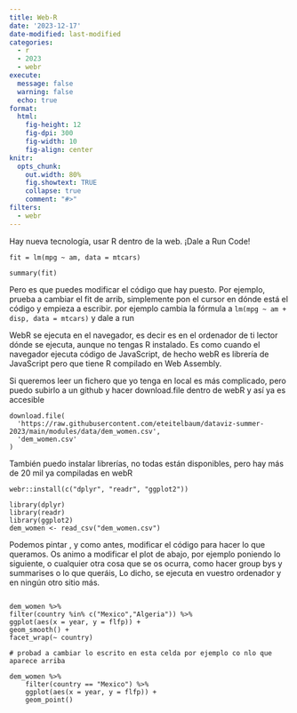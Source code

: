 ```yaml
---
title: Web-R
date: '2023-12-17'
date-modified: last-modified
categories:
  - r
  - 2023
  - webr
execute: 
  message: false
  warning: false
  echo: true
format: 
  html: 
    fig-height: 12
    fig-dpi: 300
    fig-width: 10
    fig-align: center
knitr:
  opts_chunk:
    out.width: 80%
    fig.showtext: TRUE
    collapse: true
    comment: "#>"
filters:
  - webr
---
```


Hay nueva tecnología, usar R dentro de la web. ¡Dale a Run Code!

```webr-r
fit = lm(mpg ~ am, data = mtcars)

summary(fit)
```


Pero es que puedes modificar el código que hay puesto. Por ejemplo, prueba a  cambiar el fit de arrib, simplemente pon el cursor en dónde está el código y empieza a escribir. por ejemplo cambia la fórmula a `lm(mpg ~ am + disp, data = mtcars)` y dale a run


WebR se ejecuta en el navegador, es decir es en el ordenador de ti lector dónde se ejecuta, aunque no tengas R instalado. Es como cuando el navegador ejecuta código de JavaScript, de hecho webR es librería de JavaScript pero que tiene R compilado en Web Assembly.


Si queremos leer un fichero que yo tenga en local es más complicado, pero puedo subirlo a un github y hacer download.file dentro de webR y así ya es accesible

```webr-r
download.file(
  'https://raw.githubusercontent.com/eteitelbaum/dataviz-summer-2023/main/modules/data/dem_women.csv',
  'dem_women.csv'
)
```


También puedo instalar librerías, no todas están disponibles, pero hay más de 20 mil ya compiladas en webR

```webr-r

webr::install(c("dplyr", "readr", "ggplot2"))

library(dplyr)
library(readr)
library(ggplot2)
dem_women <- read_csv("dem_women.csv")

```

Podemos pintar , y como antes, modificar el código para hacer lo que queramos. Os animo a modificar el plot de abajo, por ejemplo  poniendo lo siguiente, o cualquier otra cosa que se os ocurra, como hacer group bys y summarises o lo que queráis, Lo dicho, se ejecuta en vuestro ordenador y en ningún otro sitio más. 

```

dem_women %>% 
filter(country %in% c("Mexico","Algeria")) %>% 
ggplot(aes(x = year, y = flfp)) +
geom_smooth() +
facet_wrap(~ country)
```


```webr
# probad a cambiar lo escrito en esta celda por ejemplo co nlo que aparece arriba

dem_women %>% 
    filter(country == "Mexico") %>%  
    ggplot(aes(x = year, y = flfp)) + 
    geom_point()

```


